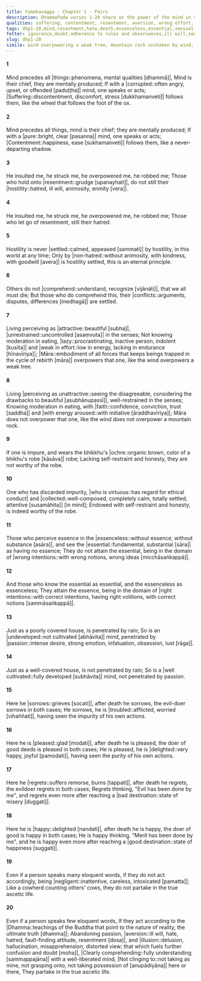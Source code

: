 ```yaml
---
title: Yamakavagga - Chapter 1 - Pairs
description: DhammaPada verses 1-20 share on the power of the mind in shaping one's experiences, the importance of letting go of resentment and hostility, the consequences of living without restraint and moderation, the distinction between essence and non-essence, the sorrow and joy tied to one's actions, the importance of acting according to the Dhamma, and who partakes in the true ascetic life.
qualities: suffering, contentment, resentment, aversion, wrong effort, laziness, recognition of unattractiveness, faith, rousing of energy, ethical conduct, collectedness, wrong intention, right intention, undeveloped, cultivation, passion, sorrow, regret, full awareness, negligence
tags: dhp1-20,mind,resentment,hate,death,essenceless,essential,sensual desire,ill will,passion,aversion,delusion
fetter: ignorance,doubt,adherence to rules and observances,ill will,sensual desire,conceit
slug: dhp1-20
simile: wind overpowering a weak tree, mountain rock unshaken by wind, cowherd counting others' cows
---
```


#### 1

Mind precedes all |things::phenomena, mental qualities [dhammā]|,
Mind is their chief, they are mentally produced;
If with a |corrupted::often angry, upset, or offended [paduṭṭha]| mind,
one speaks or acts;
|Suffering::discontentment, discomfort, stress [dukkhamanveti]| follows them,
like the wheel that follows the foot of the ox.

#### 2

Mind precedes all things,
mind is their chief; they are mentally produced;
If with a |pure::bright, clear [pasanna]| mind,
one speaks or acts;
|Contentment::happiness, ease [sukhamanveti]| follows them,
like a never-departing shadow.

#### 3

He insulted me, he struck me,
he overpowered me, he robbed me;
Those who hold onto |resentment::grudge [upanayhati]|,
do not still their |hostility::hatred, ill will, animosity, enmity [vera]|.

#### 4

He insulted me, he struck me,
he overpowered me, he robbed me;
Those who let go of resentment,
still their hatred.

#### 5

Hostility is never |settled::calmed, appeased [sammati]| by hostility,
in this world at any time;
Only by |non-hatred::without animosity, with kindness, with goodwill [avera]| is hostility settled,
this is an eternal principle.

#### 6

Others do not |comprehend::understand, recognize [vijānāti]|,
that we all must die;
But those who do comprehend this,
their |conflicts::arguments, disputes, differences [medhagā]| are settled.

#### 7

Living perceiving as |attractive::beautiful [subha]|,
|unrestrained::uncontrolled [asaṃvuta]| in the senses;
Not knowing moderation in eating,
|lazy::procrastinating, inactive person, indolent [kusīta]| and |weak in effort::low in energy, lacking in endurance [hīnavīriya]|;
|Māra::embodiment of all forces that keeps beings trapped in the cycle of rebirth [māra]| overpowers that one,
like the wind overpowers a weak tree.

#### 8

Living |perceiving as unattractive::seeing the disagreeable, considering the drawbacks to beautiful [asubhānupassī]|,
well-restrained in the senses;
Knowing moderation in eating,
with |faith::confidence, conviction, trust [saddha]| and |with energy aroused::with initiative [āraddhavīriya]|;
Māra does not overpower that one,
like the wind does not overpower a mountain rock.

#### 9

If one is impure,
and wears the bhikkhu's |ochre::organic brown, color of a bhikhu's robe [kāsāva]| robe;
Lacking self-restraint and honesty,
they are not worthy of the robe.

#### 10

One who has discarded impurity,
|who is virtuous::has regard for ethical conduct| and |collected::well-composed, completely calm, totally settled, attentive [susamāhita]| [in mind];
Endowed with self-restraint and honesty,
is indeed worthy of the robe.

#### 11

Those who perceive essence in the |essenceless::without essence, without substance [asāra]|,
and see the |essential::fundamental, substantial [sāra]| as having no essence;
They do not attain the essential,
being in the domain of |wrong intentions::with wrong notions, wrong ideas [micchāsaṅkappā]|.

#### 12

And those who know the essential as essential,
and the essenceless as essenceless;
They attain the essence,
being in the domain of |right intentions::with correct intentions, having right volitions, with correct notions [sammāsaṅkappā]|.

#### 13

Just as a poorly covered house,
is penetrated by rain;
So is an |undeveloped::not cultivated [abhāvita]| mind,
penetrated by |passion::intense desire, strong emotion, infatuation, obsession, lust [rāga]|.

#### 14

Just as a well-covered house,
is not penetrated by rain;
So is a |well cultivated::fully developed [subhāvita]| mind,
not penetrated by passion.

#### 15

Here he |sorrows::grieves [socati]|, after death he sorrows,
the evil-doer sorrows in both cases;
He sorrows, he is |troubled::afflicted, worried [vihaññati]|,
having seen the impurity of his own actions.

#### 16

Here he is |pleased::glad [modati]|, after death he is pleased,
the doer of good deeds is pleased in both cases;
He is pleased, he is |delighted::very happy, joyful [pamodati]|,
having seen the purity of his own actions.

#### 17

Here he |regrets::suffers remorse, burns [tappati]|, after death he regrets,
the evildoer regrets in both cases;
Regrets thinking, "Evil has been done by me",
and regrets even more after reaching a |bad destination::state of misery [duggati]|.

#### 18

Here he is |happy::delighted [nandati]|, after death he is happy,
the doer of good is happy in both cases;
He is happy thinking, "Merit has been done by me",
and he is happy even more after reaching a |good destination::state of happiness [suggati]|.

#### 19

Even if a person speaks many eloquent words,
if they do not act accordingly, being |negligent::inattentive, careless, intoxicated [pamatta]|;
Like a cowherd counting others' cows,
they do not partake in the true ascetic life.

#### 20

Even if a person speaks few eloquent words,
If they act according to the |Dhamma::teachings of the Buddha that point to the nature of reality, the ultimate truth [dhamma]|;
Abandoning passion, |aversion::ill will, hate, hatred, fault-finding attitude, resentment [dosa]|, and |illusion::delusion, hallucination, misapprehension, distorted view; that which fuels further confusion and doubt [moha]|,
|Clearly comprehending::fully understanding [sammappajāna]| with a well-liberated mind,
|Not clinging to::not taking as mine, not grasping onto, not taking possession of [anupādiyāna]| here or there,
They partake in the true ascetic life.
